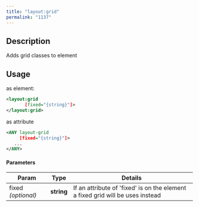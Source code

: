 ```yaml
---
title: "layout:grid"
permalink: "1137"
---
```


## Description

Adds grid classes to element

## Usage

as element:

```xml
<layout:grid
       [fixed="{string}"]>
</layout:grid>
```

as attribute

```xml
<ANY layout-grid
     [fixed="{string}"]>
   ...
</ANY>
```

#### Parameters

| Param | Type | Details |
| --- | --- | --- |
| fixed  *(optional)* | **string** | If an attribute of 'fixed' is on the element a fixed grid will be uses instead |